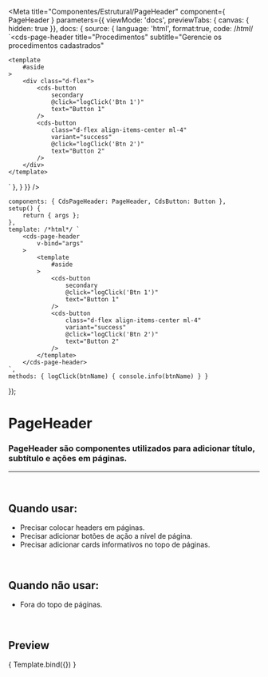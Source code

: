
<Meta
	title="Componentes/Estrutural/PageHeader"
	component={ PageHeader }
	parameters={{
		viewMode: 'docs',
		previewTabs: { canvas: { hidden: true }},
		docs: {
			source: {
				language: 'html',
				format:true,
				code: /*html*/ 
`<cds-page-header
	title="Procedimentos"
	subtitle="Gerencie os procedimentos cadastrados"
>
	<template
		#aside
	>
		<div class="d-flex">
			<cds-button
				secondary
				@click="logClick('Btn 1')"
				text="Button 1"
			/>
			<cds-button
				class="d-flex align-items-center ml-4"
				variant="success"
				@click="logClick('Btn 2')"
				text="Button 2"
			/>
		</div>
	</template>
</cds-page-header>`
			},
		}
	}}
/>

	components: { CdsPageHeader: PageHeader, CdsButton: Button },
	setup() {
		return { args };
	},
	template: /*html*/ `
		<cds-page-header
			v-bind="args"
		>
			<template
				#aside
			>
				<cds-button
					secondary
					@click="logClick('Btn 1')"
					text="Button 1"
				/>
				<cds-button
					class="d-flex align-items-center ml-4"
					variant="success"
					@click="logClick('Btn 2')"
					text="Button 2"
				/>
			</template>
		</cds-page-header>
	`,
	methods: { logClick(btnName) { console.info(btnName) } }
});

# PageHeader

### PageHeader são componentes utilizados para adicionar título, subtítulo e ações em páginas.
---
<br />

## Quando usar:
- Precisar colocar headers em páginas.
- Precisar adicionar botões de ação a nível de página.
- Precisar adicionar cards informativos no topo de páginas.

<br />

## Quando não usar:
- Fora do topo de páginas.

<br />

## Preview

<Canvas>
	<Story
		name="PageHeader"
		args={{
			title:"Procedimentos",
			subtitle:"Crie painéis e os associe a serviços. Para acessar os painéis de modo externo, acesse short.sysvale.com/totem e insira a chave correspondente."
		}}
	>
		{ Template.bind({}) }
	</Story>
</Canvas>

<ArgsTable story="PageHeader" />